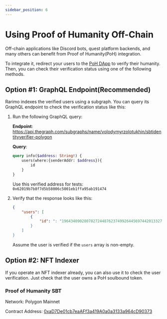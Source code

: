 ```yaml
---
sidebar_position: 6
---
```


# Using Proof of Humanity Off-Chain

Off-chain applications like Discord bots, quest platform backends, and many others can benefit from Proof of Humanity(PoH) integration.

To integrate it, redirect your users to the [PoH DApp](https://robotornot.rarimo.com/) to verify their humanity. Then, you can check their verification status using one of the following methods.

## Option #1: GraphQL Endpoint(Recommended)

Rarimo indexes the verified users using a subgraph. You can query its GraphQL endpoint to check the verification status like this:

1. Run the following GraphQL query:

    **Endpoint**:
    https://api.thegraph.com/subgraphs/name/volodymyrzolotukhin/sbtidentityverifier-polygon

    **Query**:

    ```graphql
    query info($address: String!) {
        users(where:{senderAddr: $address}){
            id
        }
    }
    ```

    Use this verified address for tests: `0x62019b7b8f7d5b58006c5001eb1ffa95ab191474`

1. Verify that the response looks like this:
    ```json
    {
        "users": [
            {
                "id": ": "19643409028078272448762374992644569744201332795590556384983511405206634497"
            }
        ]
    }
    ```

    Assume the user is verified if the `users` array is non-empty.


## Option #2: NFT Indexer

If you operate an NFT indexer already, you can also use it to check the user verification. Just check that the user owns a PoH soulbound token.

### Proof of Humanity SBT

Network: Polygon Mainnet

Contract Address: [0xaD7De01cb7eaAFf3a419A0a0a3133a964cD90373](https://polygonscan.com/address/0xaD7De01cb7eaAFf3a419A0a0a3133a964cD90373)
